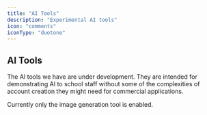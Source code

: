 ```yaml
---
title: "AI Tools"
description: "Experimental AI tools"
icon: "comments"
iconType: "duotone"
---
```



<ModuleCards />

## AI Tools
The AI tools we have are under development. They are intended for demonstrating AI to school staff without some of the
complexities of account creation they might need for commercial applications.

<Tip>
    Currently only the image generation tool is enabled.
</Tip>


<NextSteps/>

